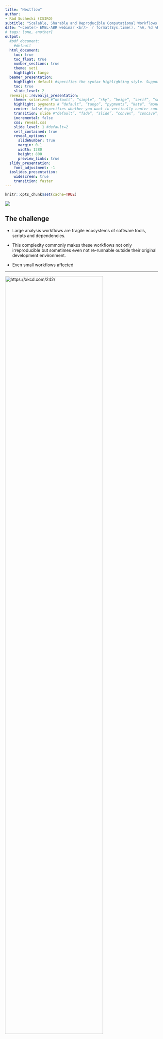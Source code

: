 ```yaml
---
title: "Nextflow"
author:
- Rad Suchecki (CSIRO)
subtitle: "Scalable, Sharable and Reproducible Computational Workflows across Clouds and Clusters"
date: "<center> EMBL-ABR webinar <br/> `r format(Sys.time(), '%A, %d %B, %Y')` </center>"
# tags: [one, another]
output:
  #pdf_document:
    #default
  html_document:
    toc: true
    toc_float: true
    number_sections: true
    theme: yeti
    highlight: tango
  beamer_presentation:
    highlight: default #specifies the syntax highlighting style. Supported styles include “default”, “tango”, “pygments”, “kate”, “monochrome”, “espresso”, “zenburn”, and “haddock” (specify null to prevent syntax highlighting)
    toc: true
    slide_level: 2
  revealjs::revealjs_presentation:
    theme: solarized #“default”, “simple”, “sky”, “beige”, “serif”, “solarized”, “blood”, “moon”, “night”, “black”, “league” or “white”
    highlight: pygments # “default”, “tango”, “pygments”, “kate”, “monochrome”, “espresso”, “zenburn”, and “haddock”. Pass null to prevent syntax highlighting.
    center: false #specifies whether you want to vertically center content on slides (this defaults to false).
    transition: slide #"default”, “fade”, “slide”, “convex”, “concave”, “zoom” or “none”.
    incremental: false
    css: reveal.css
    slide_level: 1 #default=2
    self_contained: true
    reveal_options:
      slideNumber: true
      margin: 0.1
      width: 1280
      height: 800
      preview_links: true
  slidy_presentation:
    font_adjustment: -1
  ioslides_presentation:
    widescreen: true
    transition: faster
---
```


```r
knitr::opts_chunk$set(cache=TRUE)
```






<div class="column-left">
![](https://raw.githubusercontent.com/csiro-crop-informatics/biokanga-manuscript/master/figures/dag.png)

<!-- <blockquote class="twitter-tweet" data-lang="en"><p lang="en" dir="ltr">Nextflow&#39;s DAG of this pipeline is slightly more complicated... <a href="https://t.co/B7HVkCRifp">pic.twitter.com/B7HVkCRifp</a></p>&mdash; Diogo Silva (@ODiogoSilva) <a href="https://twitter.com/ODiogoSilva/status/987386007485075461?ref_src=twsrc%5Etfw">April 20, 2018</a></blockquote>
<script async src="https://platform.twitter.com/widgets.js" charset="utf-8">

</script> -->

</div>

<div class="column-right" style="center">

## The challenge

* Large analysis workflows are fragile ecosystems of software tools, scripts and dependencies.


* This complexity commonly makes these workflows not only irreproducible but sometimes even not re-runnable outside their original development environment.


* Even small workflows affected

</div>


----

<div class="column-left">

[![https://xkcd.com/242/](https://imgs.xkcd.com/comics/the_difference.png){ width=80% }](https://xkcd.com/242/)

<small> [https://xkcd.com/242/](https://xkcd.com/242/) </small>
</div>

<div class="column-right" style="center">



### Let others and your future self(!)

* reliably re-run your analyses
* trace back origins of results

### Re-running pipelines

* new data (e.g. additional samples)
* updated software
* different compute environment (cloud?)
* errors found
* new ideas
* and any combination of the above

</div>


----

## Push-button workflow wish-list

<div class="column-left">
![](figs/pushthebutton.svg){width=80%}
</div>


<div class="column-right">
* version controlled
* container-backed
* seamless execution across different environments (if computationally feasible)
    * laptop
    * server
    * cluster
    * cloud
* sharable
  * effort required for someone else to use it
</div>

----

### Choosing a workflow system

* [~~214~~ 239 systems and counting](https://s.apache.org/existing-workflow-systems)
  * from `make` to Galaxy
* Additional considerations
  * active development?
  * (community) support?
  * flexibility and ease of development
  * learning curve
  * abstraction level

----

## [Nextflow](https://www.nextflow.io/)

* Reactive workflow framework
* Domain specific programming language

<br/>

* Designed for seamless scalability of existing tools and scripts
* Aimed at bioinformaticians familiar with programming

<small>
[https://www.nature.com/articles/nbt.3820/](https://www.nature.com/articles/nbt.3820)
</small>


----

![](figs/floden1.png){width=80%}

<small>
Credit: [Evan Floden](https://speakerdeck.com/skptic/nextflow-hackathon-2018-introduction-to-nextflow?slide=15)
</small>


----


## [Nextflow](https://www.nextflow.io/)


* Implicitly parallelized, asynchronous data streams
* Separation of pipeline logic from the definitions of
  * software environment (on `$PATH`, modules, binaries, conda, containers)
  * execution environment (laptop, server, HPC cluster, cloud)
* Out-of-the-box support for
  * SGE, LSF, **SLURM**, PBS/Torque, NQSII HTCondor, **Ignite**, Kubernets, **Amazon Cloud**, **AWS Batch**, Google Cloud
* Integration with git hosting services

<small>
[https://www.nature.com/articles/nbt.3820/](https://www.nature.com/articles/nbt.3820)
</small>


----

## Nextflow building blocks
<!--
<div class="column-left">
![](figs/floden2.png){width=80%}
<small>
Credit: [Evan Floden](https://speakerdeck.com/skptic/nextflow-hackathon-2018-introduction-to-nextflow?slide=15)
</small>
</div>


<div class="column-right"> -->

### *Processes* (1-to-many tasks)

  * safe and lock-free parallelization
  * executed in separate work directories
  * easy clean-up, no issue of partial results following an error


### *Channels*

  * facilitate data flow between processes by linking their outputs/inputs
  * a suite of [operators](https://www.nextflow.io/docs/latest/operator.html) applied to channels to shape the data flow
    * filtering
    * transforming
    * forking
    * combining
    * ...and more

<!-- </div> -->

----

## Parallelisation

![](figs/floden3.png){width=70%}

<small>
Credit: [Evan Floden](https://speakerdeck.com/skptic/nextflow-hackathon-2018-introduction-to-nextflow?slide=20)
</small>

* Independent tasks will run in parallel (Ts & Cs apply)
* Reduced overallocation of resources


----


## Getting started

### Required

* POSIX compatible system (Linux, Solaris, OS X, etc)
* Bash 2.3 (or later)
* Java 8  (or later)

### Install

```
curl -s https://get.nextflow.io | bash
```

### Software you want to run

* Available on PATH or under `bin/`
* via Docker
* via Singularity
* via Conda
* via Modules

----

## Hello world syntax

```bash
curl -sL  https://raw.githubusercontent.com/nextflow-io/hello/master/main.nf
```



----

## Hello world run


```bash
nextflow run hello
```

----

## Hello world how?


```bash
nextflow info hello
```

Alternatives

```bash
nextflow run nextflow-io/hello #more explicit pointer to organisation/repo (or user/repo) on GitHub
nextflow run main.nf #local exec after download
```


----

## [Hello  ~~world~~ shared pipelines](https://www.nextflow.io/blog/2014/share-nextflow-pipelines-with-github.html)

* Run specific revision (commit SHA hash, branch or tag)


```bash
nextflow run hello -r 451ebd9
```

```bash
nextflow run hello -r mybranch
```

```bash
nextflow run hello -r v1.1
```



----

## Command line syntax basics

* Single dash for Nextflow params
```bash
nextflow run main.nf -with-dag mydag.png -with-docker
```

* Double dash for pipeline params (defined by you)
```bash
nextflow run main.nf --input sample.fastq.gz
```

* Many params can also be set via [environmental variables](https://www.nextflow.io/docs/latest/config.html#environment-variables)
```bash
NXF_VER=19.01.0 nextflow run main.nf
```

* Resuming - note the single dash(!)
```bash
nextflow run main.nf -resume
```

----

<!-- ## [Example workflow](https://github.com/csiro-crop-informatics/nextflow-embl-abr-webinar) -->


```bash
dot -Tpng -Gsize=9,7\! -Gdpi=100 -ofigs/flowchart_small.png flowinfo/flowchart.dot
```

<!-- <div class="column-right"> -->
![Flowchart](figs/flowchart_small.png)
<!-- </div> -->

<!-- <div class="column-left"> -->
  <small>
  Logic (and input data) of this example workflow is adapted from EMBL-ABR [Snakemake webinar](https://github.com/UofABioinformaticsHub/2019_EMBL-ABR_Snakemake_webinar) by Nathan Watson-Haigh
  </small>
<!-- </div> -->


----

## [Example workflow](https://github.com/csiro-crop-informatics/nextflow-embl-abr-webinar)


```bash
cat ../main.nf
```



----

## [Example workflow run](https://asciinema.org/a/233197)

<small>
Refresh page to see the embedded asciicast or go to [https://asciinema.org/a/233197](https://asciinema.org/a/233197)
</small>

<script id="asciicast-233197" src="https://asciinema.org/a/233197.js" async data-speed="1.5" data-theme="tango" data-autoplay="false" data-loop="false" data-size="medium" data-rows="40">

</script>


<!-- [![asciicast](https://asciinema.org/a/233197.svg)](https://asciinema.org/a/233197) -->

<!-- data-cols="200" data-rows="50"  -->


----

## [Example workflow](https://github.com/csiro-crop-informatics/nextflow-embl-abr-webinar)


```bash
nextflow run ../main.nf -profile docker -resume
```



----

## The work directory (1/2)

```bash
tree -L 2 work
```

----

## The work directory (2/2)


```bash
tree -ah work
```

----

## [Configuration file(s)](https://www.nextflow.io/docs/latest/config.html)

* `nextflow.config`
* `$HOME/.nextflow/config`
* But also
  * Include multiple config files via [`includeConfig`](https://www.nextflow.io/docs/latest/config.html#config-include)
   ```bash
   grep includeConfig ../nextflow.config
   ```
  * Extend config by passing additional file at run time `-c additional.config`
  * Ignore default and use custom config file passed at run time `-C custom.config`

* [Config scopes](https://www.nextflow.io/docs/latest/config.html#config-scopes) e.g. `env`, `params`, `process`, `docker`...
* [Config profiles](https://www.nextflow.io/docs/latest/config.html#config-profiles) (!)

----

### Recall: separation of workflow logic from compute, software envs

* Much about software, execution environments _can_ be defined in the *directive* declarations block at the top of the process body e.g.

```bash
process extract_reads {
  executor 'slurm'
  module 'samtools/1.9'
  ...
```

* Usually preferred to define these in [`nextflow.config`](https://github.com/csiro-crop-informatics/nextflow-embl-abr-webinar/blob/master/nextflow.config) *et al.*

```bash
curl -sL https://raw.githubusercontent.com/csiro-crop-informatics/nextflow-embl-abr-webinar/master/nextflow.config
```


----

## Configuration profiles


```bash
#Local/server
nextflow run csiro-crop-informatics/nextflow-embl-abr-webinar -profile conda
nextflow run csiro-crop-informatics/nextflow-embl-abr-webinar -profile docker
nextflow run csiro-crop-informatics/nextflow-embl-abr-webinar -profile singularity

#HPC
nextflow run csiro-crop-informatics/nextflow-embl-abr-webinar -profile slurm,conda,condamodule
nextflow run csiro-crop-informatics/nextflow-embl-abr-webinar -profile slurm,singularity,singularitymodule

#Cloud
nextflow run csiro-crop-informatics/nextflow-embl-abr-webinar -profile awsbatch \
  -work-dir s3://your_s3_bucket/work --outdir s3://your_s3_bucket/results
```

## Setting up software environment(s)

* Global software env for the workflow
* Separate software envs for individual processes or subsets
* A bit of both
* For the example workflow we have
  * global Conda env -> Docker -> Singularity

----

## Software environment (Conda)

<div class="column-left">

* can be
  * used directly
  * to build a container
  * slow...

<blockquote class="twitter-tweet" data-lang="en"><p lang="en" dir="ltr">Conda fail: the infinite &quot;solving environment&quot; wheel of death.<br><br>I just downloaded the software and built from source.  It was much faster.<a href="https://twitter.com/hashtag/conda?src=hash&amp;ref_src=twsrc%5Etfw">#conda</a> <a href="https://twitter.com/hashtag/bioconda?src=hash&amp;ref_src=twsrc%5Etfw">#bioconda</a> <a href="https://twitter.com/hashtag/wheelofdeath?src=hash&amp;ref_src=twsrc%5Etfw">#wheelofdeath</a></p>&mdash; Nils Homer (@nilshomer) <a href="https://twitter.com/nilshomer/status/1093380228833980416?ref_src=twsrc%5Etfw">February 7, 2019</a></blockquote>
<script async src="https://platform.twitter.com/widgets.js" charset="utf-8">
</script>

</div>

<div class="column-right">

* Conda environment defined for this workflow
  * [`conf/conda.yaml`](https://raw.githubusercontent.com/csiro-crop-informatics/nextflow-embl-abr-webinar/master/conf/conda.yaml)

```bash
curl -sL https://raw.githubusercontent.com/csiro-crop-informatics/nextflow-embl-abr-webinar/master/conf/conda.yaml
```

* Conda profile defined in [`nextflow.config`](https://github.com/csiro-crop-informatics/nextflow-embl-abr-webinar/blob/master/nextflow.config)
```
profiles {
  conda {
    process {
      conda = "$baseDir/conf/conda.yaml"
    }
  }
}
```
</div>



----

## Software environment (Docker)

* Container image (automated build) on [Docker Hub ![Docker Pulls](https://img.shields.io/docker/pulls/rsuchecki/nextflow-embl-abr-webinar.svg)](https://hub.docker.com/r/rsuchecki/nextflow-embl-abr-webinar)
* Need not be conda-based
* Dockerfile

```bash
curl -sL https://raw.githubusercontent.com/csiro-crop-informatics/nextflow-embl-abr-webinar/master/Dockerfile
```

* Docker profile defined in [`nextflow.config`](https://github.com/csiro-crop-informatics/nextflow-embl-abr-webinar/blob/master/nextflow.config)
```
  docker {
    process.container = 'rsuchecki/nextflow-embl-abr-webinar'
    docker {
      enabled = true
      fixOwnership = true
    }
  }
```
* NF pulls the container image from Docker Hub when our pipeline is run with
`-profile docker` (or `-profile awsbatch`)


----

## Software environment (Singularity)

* Singularity *can* pull from Docker Hub and convert to its format
* Dedicated build on [Singularity Hub ![https://www.singularity-hub.org/static/img/hosted-singularity--hub-%23e32929.svg](https://www.singularity-hub.org/static/img/hosted-singularity--hub-%23e32929.svg)](https://singularity-hub.org/collections/2468)
  * ensures the same image is used (reproducibility!)
  * Need not be Docker based
  * Build automation less flexible than on Docker Hub
  * Singularity recipe

```bash
curl -sL https://raw.githubusercontent.com/csiro-crop-informatics/nextflow-embl-abr-webinar/master/Singularity
```
* Singularity profile defined in [`nextflow.config`](https://github.com/csiro-crop-informatics/nextflow-embl-abr-webinar/blob/master/nextflow.config)
```
  singularity {
    singularity {
      enabled = true
      autoMounts = true
    }
    process {
      container = 'shub://csiro-crop-informatics/nextflow-embl-abr-webinar' //Singularity hub
      scratch = true //This is a hack - currently required as a workaround for https://github.com/sylabs/singularity/issues/1469#issuecomment-469129088
    }
  }
```
* NF pulls the container image from Singularity Hub when our pipeline is run with
```-profile singularity```

----

### Pipeline outputs:

* The `publishDir` directive
  * define end products of a pipeline
  * make them easily accessible


```bash
curl -sL https://raw.githubusercontent.com/csiro-crop-informatics/nextflow-embl-abr-webinar/master/conf/publish.config
```

----

### Pipeline outputs


```bash
tree -L 2 results
```


----

## [AWS Batch execution](https://asciinema.org/a/233421)

<small>
Refresh page to see the embedded asciicast or go to [https://asciinema.org/a/233421](https://asciinema.org/a/233421)
</small>

<script id="asciicast-233421" src="https://asciinema.org/a/233421.js" async data-speed="1" data-theme="tango" data-autoplay="false" data-loop="false" data-size="small" data-rows="40" data-cols="160">
</script>


<!-- [![asciicast](https://asciinema.org/a/233421.svg)](https://asciinema.org/a/233421) -->

<!-- data-cols="200" data-rows="50"  -->


----

### Workflow introspection

* Nextflow offers detailed
  * execution reports
    * [example AWS Batch run](https://csiro-crop-informatics.github.io/nextflow-embl-abr-webinar/report.html)
  * execution timelines
    * [example AWS Batch run](https://csiro-crop-informatics.github.io/nextflow-embl-abr-webinar/timeline_aws.html)
    * [example local run](https://csiro-crop-informatics.github.io/nextflow-embl-abr-webinar/timeline.html)

### NF Resources


* [https://www.nextflow.io/](https://www.nextflow.io/)
* [https://github.com/nextflow-io/patterns](https://github.com/nextflow-io/patterns)
* [Nextflow Gitter](https://gitter.im/nextflow-io/nextflow)
* [https://github.com/nextflow-io/awesome-nextflow](https://github.com/nextflow-io/awesome-nextflow)
* [http://nf-co.re/](http://nf-co.re/) - check it out before implementing something


<!-- ----

### Full run on AWS

`NXF_VER=19.02.0-edge ` -->



----

### Acknowledgments

* Nextflow dev team
  * Paolo Di Tommaso [\@PaoloDiTommaso](https://twitter.com/paoloditommaso?lang=en)
  * Evan Floden [\@EvanFloden](https://twitter.com/EvanFloden)
  * *et al.*
* Nextflow community on [Gitter](https://gitter.im/nextflow-io/nextflow)
* University of Adelaide
  * Nathan Watson-Haigh [\@watsonhaigh](https://twitter.com/watsonhaigh)
* CSIRO
  * Alex Whan [\@alexwhan](https://twitter.com/alexwhan)
  * Jen Taylor [\@JenMTaylor](https://twitter.com/JenMTaylor)
  * Ondrej Hlinka (HPC)
  * *et al.*



<link rel="stylesheet" href="//cdnjs.cloudflare.com/ajax/libs/highlight.js/9.11.0/styles/default.min.css">
<script src="//cdnjs.cloudflare.com/ajax/libs/highlight.js/9.11.0/highlight.min.js"></script>

<script>
function highlightCode() {
    var pres = document.querySelectorAll("pre>code");
    for (var i = 0; i < pres.length; i++) {
        hljs.highlightBlock(pres[i]);
    }
}
highlightCode();
</script>



